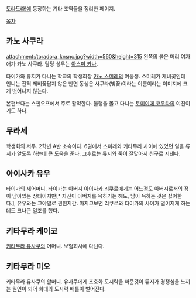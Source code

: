 [[토라도라!]]에 등장하는 기타 조역들을 정리한 페이지.

[[목차]]

== 카노 사쿠라 ==
attachment:/toradora_knsnc.jpg?width=560&height=315
왼쪽의 붉은 머리 여자애가 카노 사쿠라. 담당 성우는 [[아스미 카나]].

타이가와 류지가 다니는 학교의 학생회장 [[카노 스미레]]의 여동생. 스미레가 제비꽃인데 언니는 전혀 제비꽃답지 않은 반면 동생은 사쿠라(벚꽃)이라는 이름이라는 이미지에 크게 벗어나지 않는다. 

본편보다는 스핀오프에서 주로 활약한다. 불행을 몰고 다니는 [[토미이에 코우타]]의 여친이기도 하다. 

== 무라세 == 
학생회의 서무. 2학년 A반 소속이다. 6권에서 스미레와 키타무라 사이에 있었던 일을 류지가 알도록 하는데 큰 도움을 준다. 그후로는 류지와 죽이 잘맞아서 친구로 지낸다.

== 아이사카 유우 == 
타이가의 새어머니. 타이가는 아버지 [[아이사카 리쿠로]]에게는 어느정도 아버지로서의 정이 남아있는 상태이지만[* 자신이 아버지를 욕하기는 해도, 남이 욕하는 것은 싫어한다.], 유우와는 그야말로 견원지간. 따지고보면 리쿠로와 타이가의 사이가 멀어지게 하는데도 크나큰 일조를 했다.

== 키타무라 케이코 == 
[[키타무라 유사쿠]]의 어머니. 보험회사에 다닌다.

== 키타무라 미오 ==
키타무라 유사쿠의 할머니. 유사쿠에게 초호화 도시락을 싸준것이 류지가 경쟁심을 느끼는 원인이 되어 희대의 도시락 배틀이 벌어진다.
